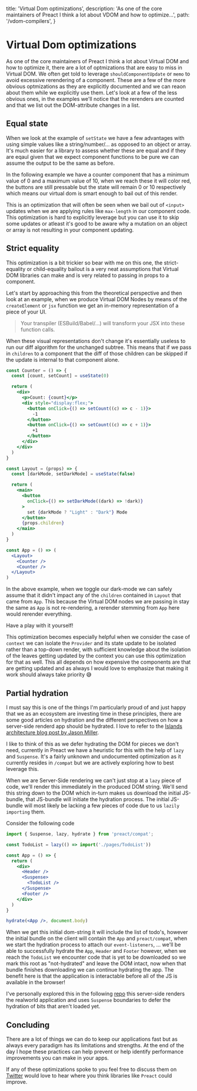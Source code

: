 
  title: 'Virtual Dom optimizations',
  description:
    'As one of the core maintainers of Preact I think a lot about VDOM and how to optimize...',
  path: '/vdom-compilers',
}

# Virtual Dom optimizations

As one of the core maintainers of Preact I think a lot about Virtual DOM and how to optimize it, there are a lot of
optmizations that are easy to miss in Virtual DOM. We often get told to leverage `shouldComponentUpdate` or `memo` to
avoid excessive rerendering of a component.
These are a few of the more obvious optmizations as they are explicitly documented and we can reaon about them while
we explicitly use them. Let's look at a few of the less obvious ones, in the examples we'll notice that the rerenders
are counted and that we list out the DOM-attribute changes in a list.

## Equal state

When we look at the example of `setState` we have a few advantages with using simple values like a string/number/... as
opposed to an object or array. It's much easier for a library to assess whether these are equal and if they are eqaul given
that we expect component functions to be pure we can assume the output to be the same as before.

In the following example we have a counter component that has a minimum value of 0 and a maximum value of 10, when we reach these
it will color red, the buttons are still pressable but the state will remain 0 or 10 respectively which means our virtual dom is smart
enough to bail out of this render.

<StateEquality />

This is an optimization that will often be seen when we bail out of `<input>` updates when we are applying rules like `max-length` in our
component code. This optimization is hard to explicitly leverage but you can use it to skip some updates or atleast it's good to be aware
why a mutation on an object or array is not resulting in your component updating.

## Strict equality

This optimization is a bit trickier so bear with me on this one, the strict-equality or child-equality bailout is a very neat assumptions
that Virtual DOM libraries can make and is very related to passing in props to a component.

Let's start by approaching this from the theoretical perspective and then look at an example, when we produce Virtual DOM Nodes by means of the
`createElement` or `jsx` function we get an in-memory representation of a piece of your UI.

> Your transpiler (ESBuild/Babel/...) will transform your JSX into these function calls.

When these visual representations don't change it's essentially useless to run our diff algorithm for the unchanged subtree. This means that if
we pass in `children` to a component that the diff of those children can be skipped if the update is internal to that component alone.

```jsx
const Counter = () => {
  const [count, setCount] = useState(0)

  return (
    <div>
      <p>Count: {count}</p>
      <div style="display:flex;">
        <button onClick={() => setCount((c) => c - 1)}>
          -1
        </button>
        <button onClick={() => setCount((c) => c + 1)}>
          +1
        </button>
      </div>
    </div>
  )
}

const Layout = (props) => {
  const [darkMode, setDarkMode] = useState(false)

  return (
    <main>
      <button
        onClick={() => setDarkMode((dark) => !dark)}
      >
        set {darkMode ? "Light" : "Dark"} Mode
      </button>
      {props.children}
    </main>
  )
}

const App = () => (
  <Layout>
    <Counter />
    <Counter />
  </Layout>
)
```

In the above example, when we toggle our dark-mode we can safely assume that it didn't impact any of the `children` contained in
`Layout` that came from `App`. This because the Virtual DOM nodes we are passing in stay the same as `App` is not re-rendering, a
rerender stemming from `App` here would rerender everything.

Have a play with it yourself!

<StrictEquality />

This optimization becomes especially helpful when we consider the case of `context` we can isolate the `Provider` and its state update
to be isolated rather than a top-down render, with sufficient knowledge about the isolation of the leaves getting updated by the context
you can use this optimization for that as well. This all depends on how expensive the components are that are getting updated and as always
I would love to emphasize that making it work should always take priority 😅

## Partial hydration

I must say this is one of the things I'm particularly proud of and just happy that we as an ecosystem are investing time in these principles,
there are some good articles on hydration and the different perspectives on how a server-side renderd app should be hydrated. I love
to refer to the [Islands architecture blog post by Jason Miller](https://jasonformat.com/islands-architecture/).

I like to think of this as we defer hydrating the DOM for pieces we don't need, currently in Preact we have a heuristic for this with the help
of `lazy` and `Suspense`. It's a fairly unknown and undocumented optimization as it currently resides in `/compat` but we are actively exploring
how to best leverage this.

When we are Server-Side rendering we can't just stop at a `lazy` piece of code, we'll render this immediately in the produced DOM string. We'll send
this string down to the DOM which in-turn makes us download the initial JS-bundle, that JS-bundle will initiate the hydration process. The initial JS-bundle
will most likely be lacking a few pieces of code due to us `lazily importing` them.

Consider the following code

```jsx
import { Suspense, lazy, hydrate } from 'preact/compat';

const TodoList = lazy(() => import('./pages/TodoList'))

const App = () => {
  return (
    <div>
      <Header />
      <Suspense>
        <TodoList />
      </Suspense>
      <Footer />
    </div>
  )
}

hydrate(<App />, document.body)
```

When we get this initial dom-string it will include the list of todo's, however the initial bundle on the client will contain the `App` and `preact/compat`,
when we start the hydration process to attach our `event-listeners`, ... we'll be able to successfully hydrate the `App`, `Header` and `Footer` however, when
we reach the `TodoList` we encounter code that is yet to be downloaded so we mark this root as "not-hydrated" and leave the DOM intact, now when that bundle finishes
downloading we can continue hydrating the app. The benefit here is that the application is interactable before all of the JS is available in the browser!

I've personally explored this in the following [repo](https://github.com/JoviDeCroock/realworld) this server-side renders the realworld application
and uses `Suspense` boundaries to defer the hydration of bits that aren't loaded yet.

## Concluding

There are a lot of things we can do to keep our applications fast but as always every paradigm has its limitations and strengths. At the end of the day
I hope these practices can help prevent or help identify performance improvements you can make in your apps.

If any of these optimizations spoke to you feel free to discuss them on [Twitter](https://twitter.com/JoviDeC) would
love to hear where you think libraries like `Preact` could improve.
